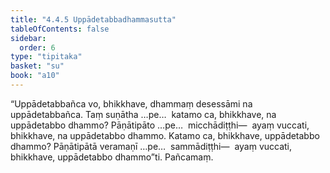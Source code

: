 ```yaml
---
title: "4.4.5 Uppādetabbadhammasutta"
tableOfContents: false
sidebar:
  order: 6
type: "tipitaka"
basket: "su"
book: "a10"
---
```



<DynamicBreadcrumb />

<Division number="193" book="a10">

<Paragraph number="1367" book="a10">
“Uppādetabbañca vo, bhikkhave, dhammaṃ desessāmi na uppādetabbañca. Taṃ suṇātha …pe…  katamo ca, bhikkhave, na uppādetabbo dhammo? Pāṇātipāto …pe…  micchādiṭṭhi—  ayaṃ vuccati, bhikkhave, na uppādetabbo dhammo.
</Paragraph>

<Paragraph number="1368" book="a10">
Katamo ca, bhikkhave, uppādetabbo dhammo? Pāṇātipātā veramaṇī …pe…  sammādiṭṭhi—  ayaṃ vuccati, bhikkhave, uppādetabbo dhammo”ti.

</Paragraph>
</Division>

<Paragraph number="1369" type="center" book="a10">
Pañcamaṃ.
</Paragraph>